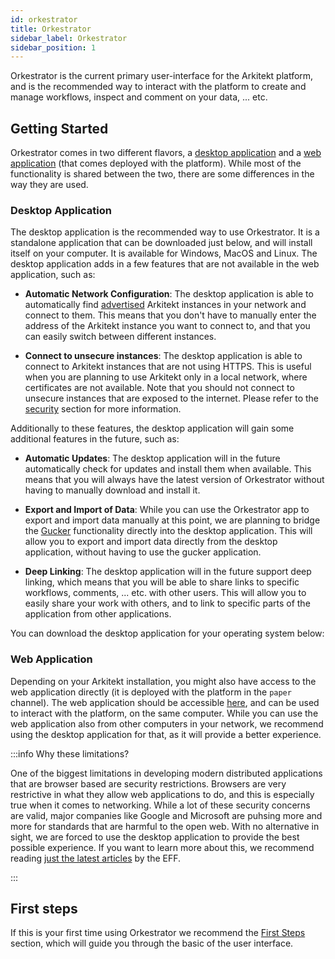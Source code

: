 ```yaml
---
id: orkestrator
title: Orkestrator
sidebar_label: Orkestrator
sidebar_position: 1
---
```



Orkestrator is the current primary user-interface for the Arkitekt platform, and is the recommended way to interact with the platform
to create and manage workflows, inspect and comment on your data, ... etc.

## Getting Started

Orkestrator comes in two different flavors, a [desktop application](#desktop-application) and a [web application](#web-application) (that comes deployed
with the platform). While most of the functionality is shared between the two, there are some differences in the way they are used.

### Desktop Application

The desktop application is the recommended way to use Orkestrator. It is a standalone application that can be downloaded just below, and will install
itself on your computer. It is available for Windows, MacOS and Linux. The desktop application adds in a few features that are not available in the
web application, such as:

- **Automatic Network Configuration**: The desktop application is able to automatically find [advertised](/docs/introduction/installation#advertising) Arkitekt
  instances in your network and connect to them. This means that you don't have to manually enter the address of the Arkitekt instance you want to connect
  to, and that you can easily switch between different instances.

- **Connect to unsecure instances**: The desktop application is able to connect to Arkitekt instances that are not using HTTPS. This is useful when
  you are planning to use Arkitekt only in a local network, where certificates are not available. Note that you should not connect to unsecure instances
  that are exposed to the internet. Please refer to the [security](/docs/design/security/why) section for more information.

Additionally to these features, the desktop application will gain some additional features in the future, such as:

- **Automatic Updates**: The desktop application will in the future automatically check for updates and install them when available. This means that you will always
  have the latest version of Orkestrator without having to manually download and install it.

- **Export and Import of Data**: While you can use the Orkestrator app to export and import data manually at this point, we are planning to bridge the [Gucker](./gucker)
  functionality directly into the desktop application. This will allow you to export and import data directly from the desktop application, without having to use
  the gucker application.

- **Deep Linking**: The desktop application will in the future support deep linking, which means that you will be able to share links to specific workflows, comments, ... etc.
  with other users. This will allow you to easily share your work with others, and to link to specific parts of the application from other applications.

You can download the desktop application for your operating system below:

<OrkestratorGrid />

### Web Application

Depending on your Arkitekt installation, you might also have access to the web application directly (it is deployed with the platform in the `paper` channel). The web application
should be accessible [here](http://localhost:8010), and can be used to interact with the platform, on the same computer. While you can use the web application also from other
computers in your network, we recommend using the desktop application for that, as it will provide a better experience.

:::info Why these limitations?

One of the biggest limitations in developing modern distributed applications that are browser based are security restrictions. Browsers are very restrictive in what they allow
web applications to do, and this is especially true when it comes to networking. While a lot of these security concerns are valid, major companies like Google and Microsoft are
puhsing more and more for standards that are harmful to the open web. With no alternative in sight, we are forced to use the desktop application to provide the best possible
experience. If you want to learn more about this, we recommend reading [just the latest articles](https://www.eff.org/search/site/browser) by the EFF.

:::

## First steps

If this is your first time using Orkestrator we recommend the [First Steps](/docs/introduction/first_steps/interface) section, which will guide you through the basic of
the user interface.
